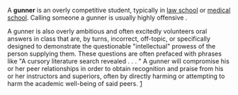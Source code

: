 <!-- Please do not remove or change this AfD message until the issue is settled -->
{{AfDM|page=Gunner (student)|date=2007 October 25|substed=yes}}
<!-- End of AfD message, feel free to edit beyond this point -->

A '''gunner''' is an overly competitive student, typically in [[law school]] or [[medical school]].  Calling someone a gunner is usually highly offensive {{fact}}.

A gunner is also overly ambitious and often excitedly volunteers oral answers in class that are, by turns, incorrect, off-topic, or specifically designed to demonstrate the questionable "intellectual" prowess of the person supplying them. These questions are often prefaced with phrases like "A cursory literature search revealed . . . " A gunner will compromise his or her peer relationships in order to obtain recognition and praise from his or her instructors and superiors, often by directly harming or attempting to harm the academic well-being of said peers. [http://politedissent.com/archives/113]<br>

{{stub}}
